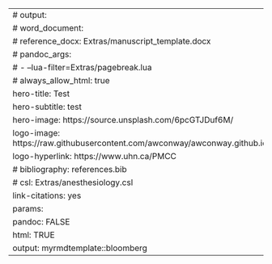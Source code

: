 ---
# output:
#  word_document:
#     reference_docx: Extras/manuscript_template.docx
#     pandoc_args:
#       - --lua-filter=Extras/pagebreak.lua
# always_allow_html: true
hero-title: Test
hero-subtitle: test
hero-image: https://source.unsplash.com/6pcGTJDuf6M/
logo-image: https://raw.githubusercontent.com/awconway/awconway.github.io/master/images/pmcc_logo.png
logo-hyperlink: https://www.uhn.ca/PMCC
# bibliography: references.bib
# csl: Extras/anesthesiology.csl
link-citations: yes
params:
  pandoc: FALSE
  html: TRUE
output: myrmdtemplate::bloomberg
---